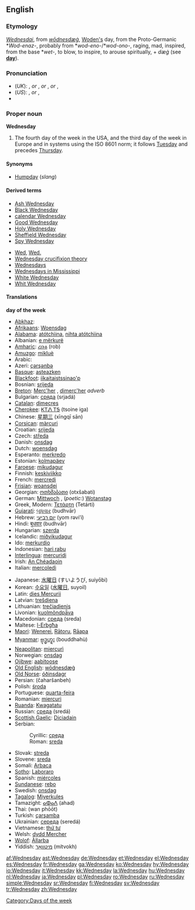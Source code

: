 == English ==
===Etymology===
{{ME.}} ''[[Wednesdai]]'', from {{OE.}} ''[[wōdnesdæġ]]'', [[Woden|Woden's]] day, from the Proto-Germanic *''Wod-enaz-'', probably from *''wod-eno-''/*''wod-ono-'', raging, mad, inspired, from the base *''wet-'', to blow, to inspire, to arouse spiritually, + ''dæġ'' (see '''[[day]]''').

===Pronunciation===
*(''UK''): {{IPA|/ˈwɛdnzdeɪ/}}, {{SAMPA|/"wEdnzdeI/}} ''or'' {{IPA|/ˈwɛnzdeɪ/}}, {{SAMPA|/"wEnzdeI/}} ''or'' {{IPA|/ˈwɛdnzdi/}}, {{SAMPA|/"wEdnzdi/}} ''or'' {{IPA|/ˈwɛnzdi/}}, {{SAMPA|/"wEnzdi/}}
*(''US''): {{IPA|/ˈwɛnzdeɪ/}}, {{SAMPA|/"wEnzdeI/}} ''or'' {{IPA|/ˈwɛnzdi/}}, {{SAMPA|/"wEnzdi/}}
*{{audio|en-us-Wednesday.ogg|Audio (US)}}

===Proper noun===
{{wikipedia}}
'''Wednesday'''

#The fourth day of the week in the USA, and the third day of the week in Europe and in systems using the ISO 8601 norm; it follows [[Tuesday]] and precedes [[Thursday]].
<!--probably just an attributive use of the noun: #An appointment, person, or feeling associated with this day of the week.-->

====Synonyms====
*[[Humpday]] (''slang'')

====Derived terms====
{{top2}}
*[[Ash Wednesday]]
*[[Black Wednesday]]
*[[calendar Wednesday]]
*[[Good Wednesday]]
*[[Holy Wednesday]]
*[[w:Sheffield Wednesday|Sheffield Wednesday]]
*[[Spy Wednesday]]
{{mid2}}
*[[Wed]], [[Wed.]]
*[[Wednesday crucifixion theory]]
*[[Wednesdays]]<!--adverb-->
*[[w:Wednesdays in Mississippi|Wednesdays in Mississippi]]
*[[White Wednesday]]
*[[Whit Wednesday]]
{{bottom}}

====Translations====
'''day of the week'''
{{top}}
*[[Abkhaz]]: {{RUchar|[[ахаш]]}} {{IPAchar|(axaš)}}
*[[Afrikaans]]: [[Woensdag]]
*[[Alabama]]: [[atótchìina]], [[nihta atótchìina]]
*Albanian: [[e mërkurë]]
*[[Amharic]]: [[ረቡዕ]] (rob)
*[[Amuzgo]]: [[mikluè]]
*Arabic: {{ARchar|[[الاربعاء|الأربعاء]]}} {{IPAchar|(al-’árbaʕa’)}}
*Azeri: [[çərşənbə]]
*[[Basque]]: [[asteazken]]
*[[Blackfoot]]: [[ííkaitaistssinao'p]]
*Bosnian: [[srijeda#Bosnian|srijeda]] {{f}}
*[[Breton]]: [[Merc'her]] {{m}}, [[dimerc'her]] ''adverb''
*Bulgarian: [[сряда]] (srjadá) {{f}}
*[[Catalan]]: [[dimecres]] {{m}}
*[[Cherokee]]: [[ᏦᎢᏁ ᎢᎦ]] (tsoine iga)
*Chinese: [[星期三]] (xīngqī sān)
*[[Corsican]]: [[màrcuri]]
*Croatian: [[srijeda#Croatian|srijeda]] {{f}}
*Czech: [[středa]] {{f}}
*Danish: [[onsdag]]
*Dutch: [[woensdag]] {{m}}
*Esperanto: [[merkredo]]
*Estonian: [[kolmapäev]]
*[[Faroese]]: [[mikudagur]] {{m}}
*Finnish: [[keskiviikko]]
*French: [[mercredi]] {{m}}
*[[Frisian]]: [[woansdei]]
*Georgian: [[ოთხშაბათი]] (otxšabati)
*German: [[Mittwoch]] {{m}}, (''poetic'':) [[Wotanstag]] {{m}}
*Greek, Modern: [[Τετάρτη]] (Tetárti) {{f}}
*[[Gujarati]]: [[બુધવાર]] (budhvār)
*Hebrew: [[יום רביעי]] (yom rəvi’í)
*Hindi: [[बुधवार]] (budhvār)
*Hungarian: [[szerda]]
*Icelandic: [[miðvikudagur]] {{m}}
*Ido: [[merkurdio]]
*Indonesian: [[hari rabu]]
*[[Interlingua]]: [[mercuridi]]
*Irish: [[An Chéadaoin]]
*Italian: [[mercoledì]] {{m}}
{{mid}}
*Japanese: [[水曜日]] (すいようび, suiyōbi)
*Korean: [[수요일]] ([[水曜日]], suyoil)
*Latin: [[dies Mercurii]]
*Latvian: [[trešdiena]]
*Lithuanian: [[trečiadienis]] {{m}}
*Livonian: [[kuolmõndpǟva]]
*Macedonian: [[среда]] (sreda)
*Maltese: [[l-Erbgħa]]
*[[Maori]]: [[Wenerei]], [[Rātoru]], [[Rāapa]]
*[[Myanmar]]: [[ဗုဒ္ဓဟူး]] (bouddhəhù)
*[[Neapolitan]]: [[miercurì]]
*Norwegian: [[onsdag]]
*[[Ojibwe]]: [[aabitoose]]
*[[Old English]]: [[wodnesdæg|wōdnesdæġ]] {{m}}
*[[Old Norse]]: [[óðinsdagr]] {{m}}
*Persian: {{FAchar|[[چهارشنبه]]}} (čaharšanbeh)
*Polish: [[środa]] {{f}}
*Portuguese: [[quarta-feira]]
*Romanian: [[miercuri]] {{f}}
*[[Ruanda]]: [[Kwagatatu]]
*Russian: [[среда]] (sredá) {{f}}
*[[Scottish Gaelic]]: [[Diciadain]] {{m}}
*Serbian:
*:Cyrillic: [[среда#Serbian|среда]] {{f}}
*:Roman: [[sreda#Serbian|sreda]] {{f}}
*Slovak: [[streda]] {{f}}
*Slovene: [[sreda]] {{f}}
*Somali: [[Arbaca]]
*[[Sotho]]: [[Laboraro]]
*Spanish: [[miércoles]] {{m}}
*[[Sundanese]]: [[rebo]]
*Swedish: [[onsdag]]
*[[Tagalog]]: [[Miyerkules]]
*Tamazight: [[ⴰⵀⴰⴷ]] (ahad)
*Thai: {{THchar|[[วันพุธ]]}} (wan phōōt)
*Turkish: [[çarşamba]]
*Ukrainian: [[середа]] (seredá) {{f}}
*Vietnamese: [[thứ tư]]
*Welsh: [[dydd Mercher]]
*[[Wolof]]: [[Àllarba]]
*Yiddish: [[מיטוואָך]] (mítvokh)
{{bottom}}

<!--
'''appointment, person, or feeling'''
{{top}}
{{mid}}
{{bottom}}
-->

[[Category:Days of the week]]

[[af:Wednesday]]
[[ast:Wednesday]]
[[de:Wednesday]]
[[et:Wednesday]]
[[el:Wednesday]]
[[es:Wednesday]]
[[fr:Wednesday]]
[[ga:Wednesday]]
[[ko:Wednesday]]
[[hy:Wednesday]]
[[io:Wednesday]]
[[it:Wednesday]]
[[kk:Wednesday]]
[[la:Wednesday]]
[[hu:Wednesday]]
[[nl:Wednesday]]
[[ja:Wednesday]]
[[pl:Wednesday]]
[[ro:Wednesday]]
[[ru:Wednesday]]
[[simple:Wednesday]]
[[sr:Wednesday]]
[[fi:Wednesday]]
[[sv:Wednesday]]
[[tr:Wednesday]]
[[zh:Wednesday]]